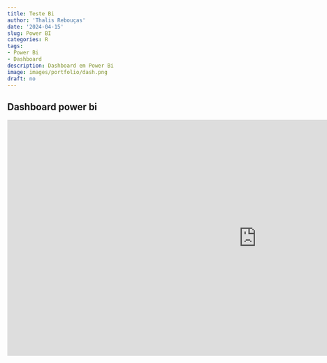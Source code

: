 ```yaml
---
title: Teste Bi
author: 'Thalis Rebouças'
date: '2024-04-15'
slug: Power BI
categories: R
tags: 
- Power Bi
- Dashboard
description: Dashboard em Power Bi
image: images/portfolio/dash.png
draft: no
---
```


## Dashboard power  bi 


<iframe title="Sales & Returns Sample v201912" width="1140" height="541.25" src="https://app.powerbi.com/reportEmbed?reportId=df6a353c-795f-40b4-a9df-47c12a96a8ba&autoAuth=true&embeddedDemo=true" frameborder="0" allowFullScreen="true"></iframe>